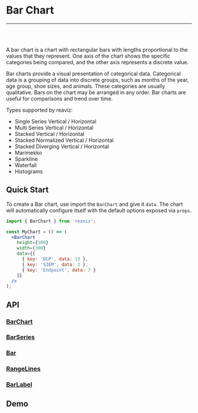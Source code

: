 
<Meta title="Docs|Chart Types/Bar Chart" />

# Bar Chart

---
<br />
<Story id="charts-bar-chart-vertical-single-series--simple" />
<br />

A bar chart is a chart with rectangular bars with lengths proportional to the
values that they represent.  One axis of the chart shows the specific categories being compared,
and the other axis represents a discrete value.

Bar charts provide a visual presentation of categorical data.
Categorical data is a grouping of data into discrete groups, such as months of the year,
age group, shoe sizes, and animals. These categories are usually qualitative.
Bars on the chart may be arranged in any order. Bar charts are useful for comparisons and trend over time.

Types supported by reaviz:

- Single Series Vertical / Horizontal
- Multi Series Vertical / Horizontal
- Stacked Vertical / Horizontal
- Stacked Normalized Vertical / Horizontal
- Stacked Diverging Vertical / Horizontal
- Marimekko
- Sparkline
- Waterfall
- Histograms

## Quick Start
To create a Bar chart, use import the `BarChart` and give it `data`. The chart
will automatically configure itself with the default options exposed via `props`.

```jsx
import { BarChart } from 'reaviz';

const MyChart = () => (
  <BarChart
    height={300}
    width={300}
    data={[
      { key: 'DLP', data: 13 },
      { key: 'SIEM', data: 2 },
      { key: 'Endpoint', data: 7 }
    ]}
  />
);
```

## API
### [BarChart](https://github.com/jask-oss/reaviz/blob/master/src/BarChart/BarChart.tsx)
<Props of={BarChart} />

### [BarSeries](https://github.com/jask-oss/reaviz/blob/master/src/BarChart/BarSeries/BarSeries.tsx)
<Props of={BarSeries} />

### [Bar](https://github.com/jask-oss/reaviz/blob/master/src/BarChart/BarSeries/Bar.tsx)
<Props of={Bar} />

### [RangeLines](https://github.com/jask-oss/reaviz/blob/master/src/BarChart/BarSeries/RangeLines.tsx)
<Props of={RangeLines} />

### [BarLabel](https://github.com/jask-oss/reaviz/blob/master/src/BarChart/BarSeries/BarLabel.tsx)
<Props of={BarLabel} />

## Demo
<Sandbox
  name="Bar Chart Simple"
  description="A simple bar chart example"
  path="docs/sandbox/BarSimple.sandbox.js"
/>
